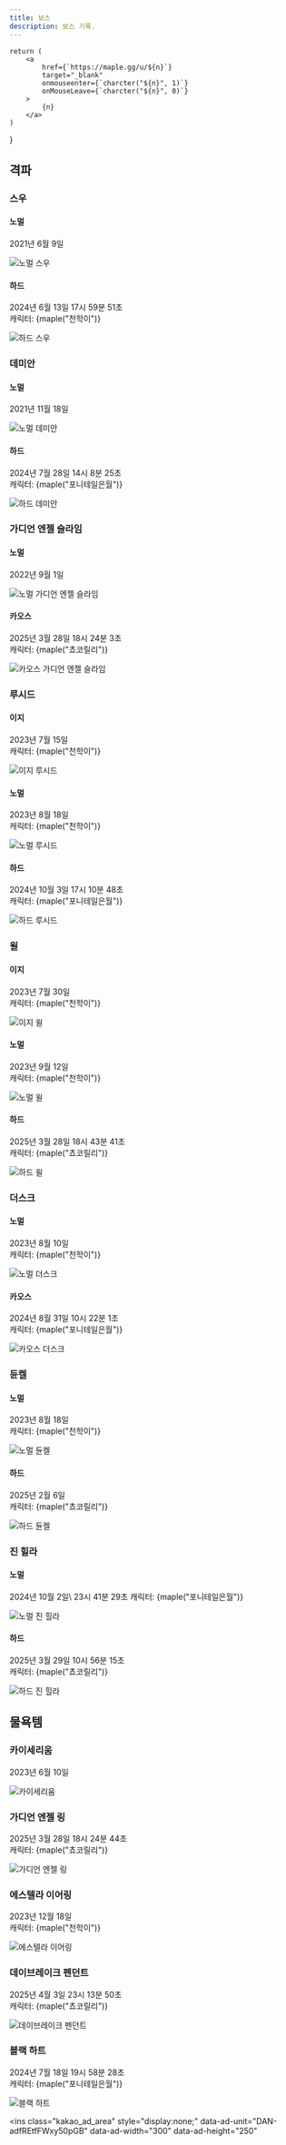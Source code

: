 ```yaml
---
title: 보스
description: 보스 기록.
---
```








    return (
        <a
            href={`https://maple.gg/u/${n}`}
            target="_blank"
            onmouseenter={`charcter("${n}", 1)`}
            onMouseLeave={`charcter("${n}", 0)`}
        >
            {n}
        </a>
    )
}

## 격파

### 스우

#### 노멀

2021년 6월 9일

<Image src={normalLotus} loading="eager" alt="노멀 스우" />

#### 하드

2024년 6월 13일 17시 59분 51초\
캐릭터: {maple("천학이")}

<Image src={hardLotus} loading="eager" alt="하드 스우" />

### 데미안

#### 노멀

2021년 11월 18일

<Image src={normalDamien} alt="노멀 데미안" />

#### 하드

2024년 7월 28일 14시 8분 25초\
캐릭터: {maple("포니테일은월")}

<Image src={hardDamien} alt="하드 데미안" />

### 가디언 엔젤 슬라임

#### 노멀

2022년 9월 1일

<Image src={normalGuardianAngelSlime} alt="노멀 가디언 엔젤 슬라임" />

#### 카오스

2025년 3월 28일 18시 24분 3초\
캐릭터: {maple("쵸코릴리")}

<Image src={chaosGuardianAngelSlime} alt="카오스 가디언 엔젤 슬라임" />

### 루시드

#### 이지

2023년 7월 15일\
캐릭터: {maple("천학이")}

<Image src={easyLucid} alt="이지 루시드" />

#### 노멀

2023년 8월 18일\
캐릭터: {maple("천학이")}

<Image src={normalLucid} alt="노멀 루시드" />

#### 하드

2024년 10월 3일 17시 10분 48초\
캐릭터: {maple("포니테일은월")}

<Image src={hardLucid} alt="하드 루시드" />

### 윌

#### 이지

2023년 7월 30일\
캐릭터: {maple("천학이")}

<Image src={easyWill} alt="이지 윌" />

#### 노멀

2023년 9월 12일\
캐릭터: {maple("천학이")}

<Image src={normalWill} alt="노멀 윌" />

#### 하드

2025년 3월 28일 18시 43분 41초\
캐릭터: {maple("쵸코릴리")}

<Image src={hardWill} alt="하드 윌" />

### 더스크

#### 노멀

2023년 8월 10일\
캐릭터: {maple("천학이")}

<Image src={normalDusk} alt="노멀 더스크" />

#### 카오스

2024년 8월 31일 10시 22분 1초\
캐릭터: {maple("포니테일은월")}

<Image src={chaosDusk} alt="카오스 더스크" />

### 듄켈

#### 노멀

2023년 8월 18일\
캐릭터: {maple("천학이")}

<Image src={normalDarknell} alt="노멀 듄켈" />

#### 하드

2025년 2월 6일\
캐릭터: {maple("쵸코릴리")}

<Image src={hardDarknell} alt="하드 듄켈" />

### 진 힐라

#### 노멀

2024년 10월 2일\ 23시 41분 29초
캐릭터: {maple("포니테일은월")}

<Image src={normalVerusHilla} alt="노멀 진 힐라" />

#### 하드

2025년 3월 29일 10시 56분 15초\
캐릭터: {maple("쵸코릴리")}

<Image src={hardVerusHilla} alt="하드 진 힐라" />

## 물욕템

### 카이세리움

2023년 6월 10일

<Image src={kaiserium} alt="카이세리움" />

### 가디언 엔젤 링

2025년 3월 28일 18시 24분 44초\
캐릭터: {maple("쵸코릴리")}

<Image src={guardianAngelRing} alt="가디언 엔젤 링" />

### 에스텔라 이어링

2023년 12월 18일\
캐릭터: {maple("천학이")}

<Image src={estellaEarrings} alt="에스텔라 이어링" />

### 데이브레이크 펜던트

2025년 4월 3일 23시 13분 50초\
캐릭터: {maple("쵸코릴리")}

<Image src={daybreakPendant} alt="데이브레이크 펜던트" />

### 블랙 하트

2024년 7월 18일 19시 58분 28초\
캐릭터: {maple("포니테일은월")}

<Image src={blackHeart} alt="블랙 하트" />

<ins
    class="kakao_ad_area"
    style="display:none;"
    data-ad-unit="DAN-adfREtfFWxy50pGB"
    data-ad-width="300"
    data-ad-height="250"
></ins>
